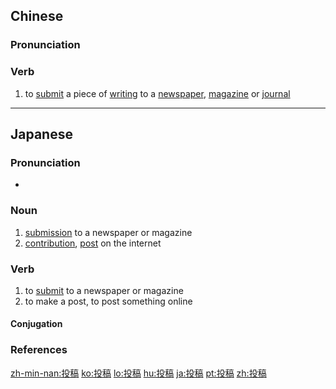 ==Chinese==
{{zh-forms}}

===Pronunciation===
{{zh-pron
|m=tóugǎo,er=y
|c=tau4 gou2
|mn=tâu-kó
|cat=v
}}

===Verb===
{{zh-verb}}

# to [[submit]] a piece of [[writing]] to a [[newspaper]], [[magazine]] or [[journal]]

----

==Japanese==
{{ja-kanjitab|とう|こう|yomi=o}}

===Pronunciation===
* {{ja-pron|とうこう|y=o|acc=0|acc_ref=NHK}}

===Noun===
{{ja-noun|とうこう}}

# [[submission]] to a newspaper or magazine
# [[contribution]], [[post]] on the internet

===Verb===
{{ja-verb-suru|とうこう}}

# to [[submit]] to a newspaper or magazine
# to make a post, to post something online

====Conjugation====
{{ja-suru|とうこう}}

===References===
<references/>

[[zh-min-nan:投稿]]
[[ko:投稿]]
[[lo:投稿]]
[[hu:投稿]]
[[ja:投稿]]
[[pt:投稿]]
[[zh:投稿]]